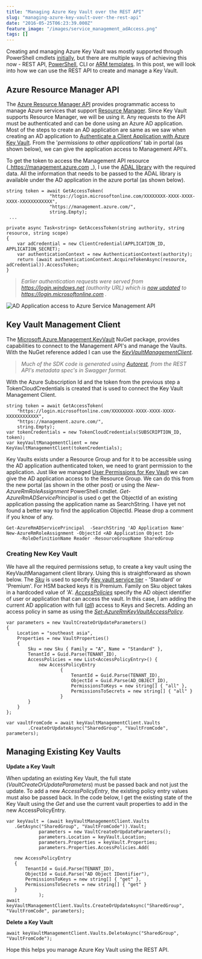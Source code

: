 ```yaml
---
title: "Managing Azure Key Vault over the REST API"
slug: "managing-azure-key-vault-over-the-rest-api"
date: "2016-05-25T06:23:39.000Z"
feature_image: "/images/service_management_adAccess.png"
tags: []
---
```


Creating and managing Azure Key Vault was mostly supported through PowerShell cmdlets [initially](__GHOST_URL__/blog/getting-started-with-azure-key-vault/), but there are multiple ways of achieving this now - REST API, [PowerShell](__GHOST_URL__/blog/how-the-deprecation-of-switch-azuremode-affects-azure-key-vault/), CLI or [ARM templates](__GHOST_URL__/blog/managing-azure-key-vaults-using-azure-resource-manager-arm-templates/). In this post, we will look into how we can use the REST API to create and manage a Key Vault.

Azure Resource Manager API
--------------------------

The [Azure Resource Manager API](https://msdn.microsoft.com/en-AU/library/azure/dn790568.aspx) provides programmatic access to manage Azure services that support [Resource Manager](https://azure.microsoft.com/en-us/documentation/articles/resource-group-overview/). Since Key Vault supports Resource Manager, we will be using it. Any requests to the API must be authenticated and can be done using an Azure AD application. Most of the steps to create an AD application are same as we saw when creating an AD application to [Authenticate a Client Application with Azure Key Vault](__GHOST_URL__/blog/authenticating-a-client-application-with-azure-key-vault/). From the '_permissions to other applications_' tab in portal (as shown below), we can give the application access to Management API's.

To get the token to access the Management API resource (\_https://management.azure.com \_), I use the [ADAL library](https://www.nuget.org/packages/Microsoft.IdentityModel.Clients.ActiveDirectory) with the required data. All the information that needs to be passed to the ADAL library is available under the AD application in the azure portal (as shown below).

    string token = await GetAccessToken(
                    "https://login.microsoftonline.com/XXXXXXXX-XXXX-XXXX-XXXX-XXXXXXXXXXXX",
                    "https://management.azure.com/",
                    string.Empty);
     ...
    
    private async Task<string> GetAccessToken(string authority, string resource, string scope)
    {
        var adCredential = new ClientCredential(APPLICATION_ID, APPLICATION_SECRET);
        var authenticationContext = new AuthenticationContext(authority);
        return (await authenticationContext.AcquireTokenAsync(resource, adCredential)).AccessToken;
    }
    

> _Earlier authentication requests were served from https://login.windows.net (authority URL) which is [now updated](https://blogs.technet.microsoft.com/ad/2015/03/06/simplifying-our-azure-ad-authentication-flows/) to https://login.microsoftonline.com ._

![AD Application access to Azure Service Management API](/images/service_management_adAccess.png)

Key Vault Management Client
---------------------------

The [Microsoft.Azure.Management.KeyVault](https://www.nuget.org/packages/Microsoft.Azure.Management.KeyVault/) NuGet package, provides capabilities to connect to the Management API's and manage the Vaults. With the NuGet reference added I can use the _[KeyVaultManagementClient](https://github.com/Azure/azure-sdk-for-net/blob/master/src/ResourceManagement/KeyVaultManagement/KeyVaultManagement/Generated/KeyVaultManagementClient.cs)_.

> _Much of the SDK code is generated using [Autorest](https://github.com/azure/autorest), from the REST API's metadata spec's in Swagger format._

With the Azure Subscription Id and the token from the previous step a TokenCloudCredentials is created that is used to connect the Key Vault Management Client.

    string token = await GetAccessToken(
        "https://login.microsoftonline.com/XXXXXXXX-XXXX-XXXX-XXXX-XXXXXXXXXXXX",
        "https://management.azure.com/",
        string.Empty);
    var tokenCredentials = new TokenCloudCredentials(SUBSCRIPTION_ID, token);
    var keyVaultManagementClient = new KeyVaultManagementClient(tokenCredentials);
    

Key Vaults exists under a Resource Group and for it to be accessible using the AD application authenticated token, we need to grant permission to the application. Just like we managed [User Permissions for Key Vault](__GHOST_URL__/blog/managing-user-permissions-for-key-vault/) we can give the AD application access to the Resource Group. We can do this from the new portal (as shown in the other post) or using the _New-AzureRmRoleAssignment_ PowerShell cmdlet. _Get-AzureRmADServicePrincipal_ is used o get the ObjectId of an existing application passing the application name as SearchString. I have yet not found a better way to find the application ObjectId. Please drop a comment if you know of any.

    Get-AzureRmADServicePrincipal  -SearchString 'AD Application Name'
    New-AzureRmRoleAssignment -ObjectId <AD Application Object Id>
         -RoleDefinitionName Reader -ResourceGroupName SharedGroup
    

### Creating New Key Vault

We have all the required permissions setup, to create a key vault using the KeyVaultManagament client library. Using this is straightforward as shown below. The _[Sku](https://github.com/Azure/azure-content/blob/master/articles/resource-manager-template-keyvault.md#sku)_ is used to specify [Key vault service tier](https://azure.microsoft.com/en-us/pricing/details/key-vault/) - 'Standard' or 'Premium'. For HSM backed keys it is Premium. Family on Sku object takes in a hardcoded value of 'A'. _[AccessPolicies](https://github.com/Azure/azure-content/blob/master/articles/resource-manager-template-keyvault.md#propertiesaccesspolicies-object)_ specify the AD object identifier of user or application that can access the vault. In this case, I am adding the current AD application with full ([_all_](https://github.com/Azure/azure-content/blob/master/articles/resource-manager-template-keyvault.md#propertiesaccesspoliciespermissions-object)) access to Keys and Secrets. Adding an access policy in same as using the [_Set-AzureRmKeyVaultAccessPolicy_](https://msdn.microsoft.com/en-us/library/mt603625.aspx).

    var parameters = new VaultCreateOrUpdateParameters()
    {
        Location = "southeast asia",
        Properties = new VaultProperties()
        {
            Sku = new Sku { Family = "A", Name = "Standard" },
            TenantId = Guid.Parse(TENANT_ID),
            AccessPolicies = new List<AccessPolicyEntry>() {
                new AccessPolicyEntry
                        {
                            TenantId = Guid.Parse(TENANT_ID),
                            ObjectId = Guid.Parse(AD_OBJECT_ID),
                            PermissionsToKeys = new string[] { "all" },
                            PermissionsToSecrets = new string[] { "all" }
                        }
            }
        }
    };
    
    var vaultFromCode = await keyVaultManagementClient.Vaults
            .CreateOrUpdateAsync("SharedGroup", "VaultFromCode", parameters);
    

Managing Existing Key Vaults
----------------------------

**Update a Key Vault**

When updating an existing Key Vault, the full state (_VaultCreateOrUpdateParameters_) must be passed back and not just the update. To add a new _AccessPolicyEntry_, the existing policy entry values must also be passed back. In the code below, I get the existing state of the Key Vault using the _Get_ and use the current vault properties to add in the new AccessPolicyEntry.

    var keyVault = (await keyVaultManagementClient.Vaults
       .GetAsync("SharedGroup", "VaultFromCode")).Vault;
                parameters = new VaultCreateOrUpdateParameters();
                parameters.Location = keyVault.Location;
                parameters.Properties = keyVault.Properties;
                parameters.Properties.AccessPolicies.Add(
    
       new AccessPolicyEntry
       {
           TenantId = Guid.Parse(TENANT_ID),
           ObjectId = Guid.Parse("AD Object IDentifier"),
           PermissionsToKeys = new string[] { "get" },
           PermissionsToSecrets = new string[] { "get" }
       }
                );
    await keyVaultManagementClient.Vaults.CreateOrUpdateAsync("SharedGroup", "VaultFromCode", parameters);
    

**Delete a Key Vault**

    await keyVaultManagementClient.Vaults.DeleteAsync("SharedGroup", "VaultFromCode");
    

Hope this helps you manage Azure Key Vault using the REST API.